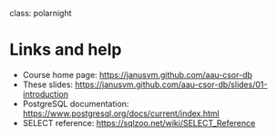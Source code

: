 class: polarnight

# Links and help

- Course home page: <https://janusvm.github.com/aau-csor-db>
- These slides: <https://janusvm.github.com/aau-csor-db/slides/01-introduction>
- PostgreSQL documentation: <https://www.postgresql.org/docs/current/index.html>
- SELECT reference: <https://sqlzoo.net/wiki/SELECT_Reference>
